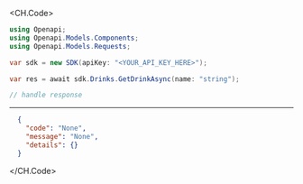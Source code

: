 
<CH.Code>
```csharp GetDrink.cs
using Openapi;
using Openapi.Models.Components;
using Openapi.Models.Requests;

var sdk = new SDK(apiKey: "<YOUR_API_KEY_HERE>");

var res = await sdk.Drinks.GetDrinkAsync(name: "string");

// handle response
```
---

```json Example Response
  {
    "code": "None",
    "message": "None",
    "details": {}
  }
```
</CH.Code>
